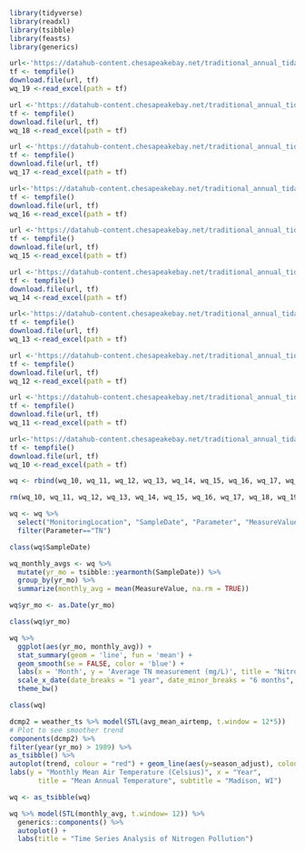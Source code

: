 
```r
library(tidyverse)
library(readxl)
library(tsibble)
library(feasts)
library(generics)
```

```r
url<-'https://datahub-content.chesapeakebay.net/traditional_annual_tidal_02jun21/2019_CEDR_tidal_data_01jun21.xlsx'
tf <- tempfile()
download.file(url, tf)
wq_19 <-read_excel(path = tf)

url <-'https://datahub-content.chesapeakebay.net/traditional_annual_tidal_02jun21/2018_CEDR_tidal_data_01jun21.xlsx'
tf <- tempfile()
download.file(url, tf)
wq_18 <-read_excel(path = tf)

url <-'https://datahub-content.chesapeakebay.net/traditional_annual_tidal_02jun21/2017_CEDR_tidal_data_11oct18.xlsx'
tf <- tempfile()
download.file(url, tf)
wq_17 <-read_excel(path = tf)

url<-'https://datahub-content.chesapeakebay.net/traditional_annual_tidal_02jun21/2016_CEDR_tidal_data_15jun17.xlsx'
tf <- tempfile()
download.file(url, tf)
wq_16 <-read_excel(path = tf)

url <-'https://datahub-content.chesapeakebay.net/traditional_annual_tidal_02jun21/2015_CEDR_tidal_data_15jun17.xlsx'
tf <- tempfile()
download.file(url, tf)
wq_15 <-read_excel(path = tf)

url <-'https://datahub-content.chesapeakebay.net/traditional_annual_tidal_02jun21/2014_CEDR_tidal_data_15jun17.xlsx'
tf <- tempfile()
download.file(url, tf)
wq_14 <-read_excel(path = tf)

url<-'https://datahub-content.chesapeakebay.net/traditional_annual_tidal_02jun21/2013_CEDR_tidal_data_15jun17.xlsx'
tf <- tempfile()
download.file(url, tf)
wq_13 <-read_excel(path = tf)

url <-'https://datahub-content.chesapeakebay.net/traditional_annual_tidal_02jun21/2012_CEDR_tidal_data_15jun17.xlsx'
tf <- tempfile()
download.file(url, tf)
wq_12 <-read_excel(path = tf)

url <-'https://datahub-content.chesapeakebay.net/traditional_annual_tidal_02jun21/2011_CEDR_tidal_data_15jun17.xlsx'
tf <- tempfile()
download.file(url, tf)
wq_11 <-read_excel(path = tf)

url<-'https://datahub-content.chesapeakebay.net/traditional_annual_tidal_02jun21/2010_CEDR_tidal_data_15jun17.xlsx'
tf <- tempfile()
download.file(url, tf)
wq_10 <-read_excel(path = tf)

wq <- rbind(wq_10, wq_11, wq_12, wq_13, wq_14, wq_15, wq_16, wq_17, wq_18, wq_19)

rm(wq_10, wq_11, wq_12, wq_13, wq_14, wq_15, wq_16, wq_17, wq_18, wq_19)
```

```r
wq <- wq %>%
  select("MonitoringLocation", "SampleDate", "Parameter", "MeasureValue", "Unit", "Latitude", "Longitude") %>% 
  filter(Parameter=="TN")

class(wq$SampleDate)
```

```r
wq_monthly_avgs <- wq %>% 
  mutate(yr_mo = tsibble::yearmonth(SampleDate)) %>%
  group_by(yr_mo) %>%
  summarize(monthly_avg = mean(MeasureValue, na.rm = TRUE))
```

```r
wq$yr_mo <- as.Date(yr_mo)

class(wq$yr_mo)
```


```r
wq %>%
  ggplot(aes(yr_mo, monthly_avg)) +
  stat_summary(geom = 'line', fun = 'mean') +
  geom_smooth(se = FALSE, color = 'blue') +
  labs(x = 'Month', y = 'Average TN measurement (mg/L)', title = "Nitrogen Pollution in Chesapeake Bay (2010-2020)") +
  scale_x_date(date_breaks = "1 year", date_minor_breaks = "6 months", date_labels = "%Y-%m") +
  theme_bw()
```

```r
class(wq)
```


```r
dcmp2 = weather_ts %>% model(STL(avg_mean_airtemp, t.window = 12*5))
# Plot to see smoother trend
components(dcmp2) %>%
filter(year(yr_mo) > 1989) %>%
as_tsibble() %>%
autoplot(trend, colour = "red") + geom_line(aes(y=season_adjust), colour = "gray", alpha = .4) + lims(y=c(0, 15)) +
labs(y = "Monthly Mean Air Temperature (Celsius)", x = "Year",
       title = "Mean Annual Temperature", subtitle = "Madison, WI")
```


```r
wq <- as_tsibble(wq)

wq %>% model(STL(monthly_avg, t.window= 12)) %>% 
  generics::components() %>% 
  autoplot() +
  labs(title = "Time Series Analysis of Nitrogen Pollution")
```

